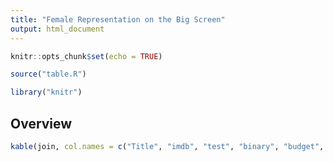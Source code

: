 ```yaml
---
title: "Female Representation on the Big Screen"
output: html_document
---
```


```r
knitr::opts_chunk$set(echo = TRUE)

source("table.R")

library("knitr")
```
## Overview



```r
kable(join, col.names = c("Title", "imdb", "test", "binary", "budget", "rating", "domgross", "intgross"))

```


